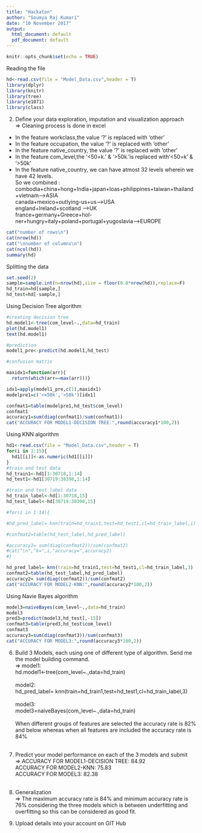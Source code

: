 ---
title: "Hackaton"
author: "Soumya Raj Kumari"
date: "10 November 2017"
output:
  html_document: default
  pdf_document: default
---

```{r setup, include=FALSE}
knitr::opts_chunk$set(echo = TRUE)
```

Reading the file
```{r}
hd<-read.csv(file = "Model_Data.csv",header = T)
library(dplyr)
library(knitr)
library(tree)
library(e1071)
library(class)
```
2. Define your data exploration, imputation and visualization approach <br>
  => Cleaning process is done in excel<br>
  - In the feature workclass,the value '?' is replaced with 'other'<br>
  - In the feature occupation, the value '?' is replaced with 'other'<br>
  - In the feature native_country, the value '?' is replaced with 'other'<br>
  - In the feature com_level,the '<50=k.' & '>50k.'is replaced with '<50=k' & '>50k'<br>
  - In the feature native_country, we can have atmost 32 levels wherein we have 42 levels.<br>
    So we combined :<br>
    combodia+china+hong+India+japan+loas+philippines+taiwan+thailand+vietnam-->ASIA<br>
    canada+mexico+outlying-us+us-->USA<br>
    england+Ireland+scotland -->UK<br>
    france+germany+Greece+hol-ner+hungry+italy+poland+portugal+yugoslavia-->EUROPE<br>
 
```{r}
cat("number of rows\n")
cat(nrow(hd))
cat("\nnumber of columns\n")
cat(ncol(hd))
summary(hd)
```


Splitting the data
```{r}
set.seed(2)
sample=sample.int(n=nrow(hd),size = floor(0.8*nrow(hd)),replace=F)
hd_train=hd[sample,]
hd_test=hd[-sample,]
```


Using Decision Tree algorithm 
```{r}
#creating decision tree
hd.model1<-tree(com_level~.,data=hd_train)
plot(hd.model1)
text(hd.model1)

#prediction
model1_pre<-predict(hd.model1,hd_test)

#confusion matrix

maxidx1=function(arr){
  return(which(arr==max(arr)))}

idx1=apply(model1_pre,c(1),maxidx1)
modelpre1=c('<=50k','>50k')[idx1]

confmat1=table(modelpre1,hd_test$com_level)
confmat1
accuracy1=sum(diag(confmat1)/sum(confmat1))
cat("ACCURACY FOR MODEL1-DECISION TREE:",round(accuracy1*100,2))

```

Using KNN algorithm
```{r}
hd1<-read.csv(file = "Model_Data.csv",header = T)
for(i in 1:15){
  hd1[[i]]<-as.numeric(hd1[[i]])
}
#train and test data
hd_train1<-hd1[1:30718,1:14]
hd_test1<-hd1[30719:38398,1:14]

#train and test label data
hd_train_label<-hd[1:30718,15]
hd_test_label<-hd[30719:38398,15]

#for(i in 1:14){

#hd_pred_label= knn(train=hd_train1,test=hd_test1,cl=hd_train_label,i)

#confmat2=table(hd_test_label,hd_pred_label)

#accuracy2= sum(diag(confmat2))/sum(confmat2)
#cat("\n","k=",i,"accuracy=",accuracy2)
#}

hd_pred_label= knn(train=hd_train1,test=hd_test1,cl=hd_train_label,3)
confmat2=table(hd_test_label,hd_pred_label)
accuracy2= sum(diag(confmat2))/sum(confmat2)
cat("ACCURACY FOR MODEL2-KNN:",round(accuracy2*100,2))

```

Using Navie Bayes algorithm
```{r}

model3=naiveBayes(com_level~.,data=hd_train)
model3
pred3=predict(model3,hd_test[,-15])
confmat3=table(pred3,hd_test$com_level)
confmat3
accuracy3=sum(diag(confmat3))/sum(confmat3)
cat("ACCURACY FOR MODEL3:",round(accuracy3*100,2))
```

6. Build 3 Models, each using one of different type of algorithm. Send me the model building command.<br>
=> model1:<br>
   hd.model1<-tree(com_level~.,data=hd_train)<br>
   <br>
   model2:<br>
   hd_pred_label= knn(train=hd_train1,test=hd_test1,cl=hd_train_label,3)<br>
   <br>
   model3:<br>
   model3=naiveBayes(com_level~.,data=hd_train)<br>
   <br>
   When different groups of features are selected the accuracy rate is 82% and below whereas when     all features are included the accuracy rate is 84%<br>
   <br>
   
7. Predict your model performance on each of the 3 models and submit<br>
=>
  ACCURACY FOR MODEL1-DECISION TREE: 84.92<br>
  ACCURACY FOR MODEL2-KNN: 75.83<br>
  ACCURACY FOR MODEL3: 82.38<br>
  <br>

8. Generalization<br>
=> The maximum accuracy rate is 84% and minimum accuracy rate is 76% considering the three models which is between underfitting and overfitting so this can be considered as good fit.

9. Upload details into your account on GIT Hub

   